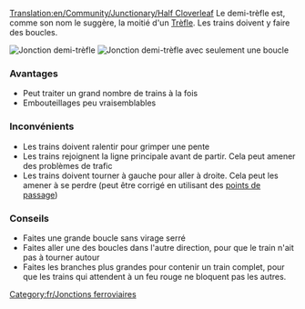 [[Translation:en/Community/Junctionary/Half Cloverleaf]]
{{fr/Menu de Croisements}}
Le demi-trèfle est, comme son nom le suggère, la moitié d'un [[fr/Trash/Trèfle|Trèfle]]. Les trains doivent y faire des boucles.

[[File:en/3way halfcloverleaf.png|none|frame|Jonction demi-trèfle]]
[[File:en/3way modhclover.png|none|frame|Jonction demi-trèfle avec seulement une boucle]]

===Avantages===
*Peut traiter un grand nombre de trains à la fois
*Embouteillages peu vraisemblables

===Inconvénients===
*Les trains doivent ralentir pour grimper une pente
*Les trains rejoignent la ligne principale avant de partir. Cela peut amener des problèmes de trafic
*Les trains doivent tourner à gauche pour aller à droite. Cela peut les amener à se perdre (peut être corrigé en utilisant des [[fr/Manual/Points de contrôle|points de passage]])

===Conseils===
*Faites une grande boucle sans virage serré
*Faites aller une des boucles dans l'autre direction, pour que le train n'ait pas à tourner autour
*Faites les branches plus grandes pour contenir un train complet, pour que les trains qui attendent à un feu rouge ne bloquent pas les autres.

[[Category:fr/Jonctions ferroviaires]]
